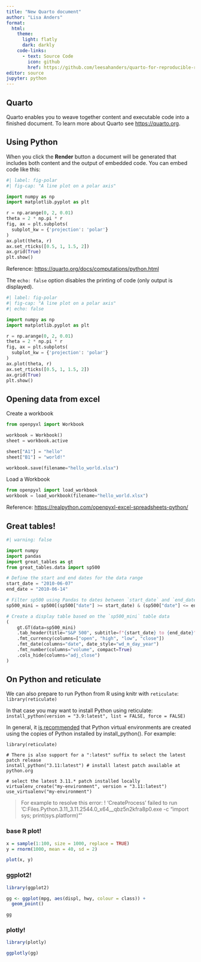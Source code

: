 ```yaml
---
title: "New Quarto document"
author: "Lisa Anders" 
format:
  html: 
    theme: 
      light: flatly
      dark: darkly
    code-links:
      - text: Source Code
        icon: github
        href: https://github.com/leesahanders/quarto-for-reproducible-reporting-demo/tree/main/content-examples/report-hybrid-jupyter
editor: source
jupyter: python
---
```


## Quarto

Quarto enables you to weave together content and executable code into a finished document. To learn more about Quarto see <https://quarto.org>.

## Using Python

When you click the **Render** button a document will be generated that includes both content and the output of embedded code. You can embed code like this:

```python
#| label: fig-polar
#| fig-cap: "A line plot on a polar axis"

import numpy as np
import matplotlib.pyplot as plt

r = np.arange(0, 2, 0.01)
theta = 2 * np.pi * r
fig, ax = plt.subplots(
  subplot_kw = {'projection': 'polar'} 
)
ax.plot(theta, r)
ax.set_rticks([0.5, 1, 1.5, 2])
ax.grid(True)
plt.show()
```

Reference: <https://quarto.org/docs/computations/python.html>

The `echo: false` option disables the printing of code (only output is displayed).

```python
#| label: fig-polar
#| fig-cap: "A line plot on a polar axis"
#| echo: false

import numpy as np
import matplotlib.pyplot as plt

r = np.arange(0, 2, 0.01)
theta = 2 * np.pi * r
fig, ax = plt.subplots(
  subplot_kw = {'projection': 'polar'} 
)
ax.plot(theta, r)
ax.set_rticks([0.5, 1, 1.5, 2])
ax.grid(True)
plt.show()
```

## Opening data from excel

Create a workbook

```python
from openpyxl import Workbook

workbook = Workbook()
sheet = workbook.active

sheet["A1"] = "hello"
sheet["B1"] = "world!"

workbook.save(filename="hello_world.xlsx")
```

Load a Workbook

```python
from openpyxl import load_workbook
workbook = load_workbook(filename="hello_world.xlsx")
```

Reference: <https://realpython.com/openpyxl-excel-spreadsheets-python/>


## Great tables!

```python
#| warning: false

import numpy 
import pandas
import great_tables as gt
from great_tables.data import sp500

# Define the start and end dates for the data range
start_date = "2010-06-07"
end_date = "2010-06-14"

# Filter sp500 using Pandas to dates between `start_date` and `end_date`
sp500_mini = sp500[(sp500["date"] >= start_date) & (sp500["date"] <= end_date)]

# Create a display table based on the `sp500_mini` table data
(
    gt.GT(data=sp500_mini)
    .tab_header(title="S&P 500", subtitle=f"{start_date} to {end_date}")
    .fmt_currency(columns=["open", "high", "low", "close"])
    .fmt_date(columns="date", date_style="wd_m_day_year")
    .fmt_number(columns="volume", compact=True)
    .cols_hide(columns="adj_close")
)

```

## On Python and reticulate

We can also prepare to run Python from R using knitr with `reticulate`: `library(reticulate)`

In that case you may want to install Python using reticulate: `install_python(version = "3.9:latest", list = FALSE, force = FALSE)`

In general, it [is recommended](https://rdrr.io/cran/reticulate/man/install_python.html) that Python virtual environments are created using the copies of Python installed by install_python(). For example:

```
library(reticulate)

# There is also support for a ":latest" suffix to select the latest patch release
install_python("3.11:latest") # install latest patch available at python.org

# select the latest 3.11.* patch installed locally
virtualenv_create("my-environment", version = "3.11:latest")
use_virtualenv("my-environment")
```

> For example to resolve this error: ! 'CreateProcess' failed to run 'C:\Program Files\WindowsApps\PythonSoftwareFoundation.Python.3.11_3.11.2544.0_x64__qbz5n2kfra8p0\python.exe -c "import sys; print(sys.platform)"'

### base R plot! 

```r
x = sample(1:100, size = 1000, replace = TRUE)
y = rnorm(1000, mean = 40, sd = 2)

plot(x, y)
```


### ggplot2! 

```r
library(ggplot2)

gg <- ggplot(mpg, aes(displ, hwy, colour = class)) + 
  geom_point()

gg
```

### plotly! 

```r
library(plotly)

ggplotly(gg)
```
